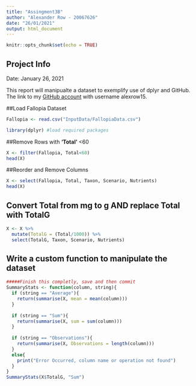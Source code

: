 ```yaml
---
title: "Assingment3B"
author: "Alexander Row - 20067626"
date: "26/01/2021"
output: html_document
---
```


```r
knitr::opts_chunk$set(echo = TRUE)
```



## Project Info

Date: January 26, 2021

This report will manipualte a dataset to exemplify use of dplyr and GitHub. The link to my [GitHub account](https://github.com/settings/profile) with username alexrow15.

##Load Fallopia Dataset
```r
Fallopia <- read.csv("InputData/FallopiaData.csv")
```


```r
library(dplyr) #load required packages
```

##Remove Rows with **'Total'** <60
```r
X <- filter(Fallopia, Total<60)
head(X)
```

##Reorder and Remove Columns
```r
X <- select(Fallopia, Total, Taxon, Scenario, Nutrients)
head(X)
```

## Convert Total from mg to g AND replace Total with TotalG
```r
X <- X %>%
  mutate(TotalG = (Total/1000)) %>% 
  select(TotalG, Taxon, Scenario, Nutrients)
```

## Write a custom function to manipulate the dataset
```r
#####Finish this completly, save and then commit
SummaryStats <- function(column, string){
  if (string == "Average"){
    return(summarise(X, mean = mean(column)))
  } 
  
  if (string == "Sum"){
    return(summarise(X, sum = sum(column)))
  }
  
  if (string == "Observations"){
    return(summarise(X, Observations = length(column)))
  }
  else{
    print("Error Occurred, column name or operation not found")
  }
}
SummaryStats(X$TotalG, "Sum")

```

